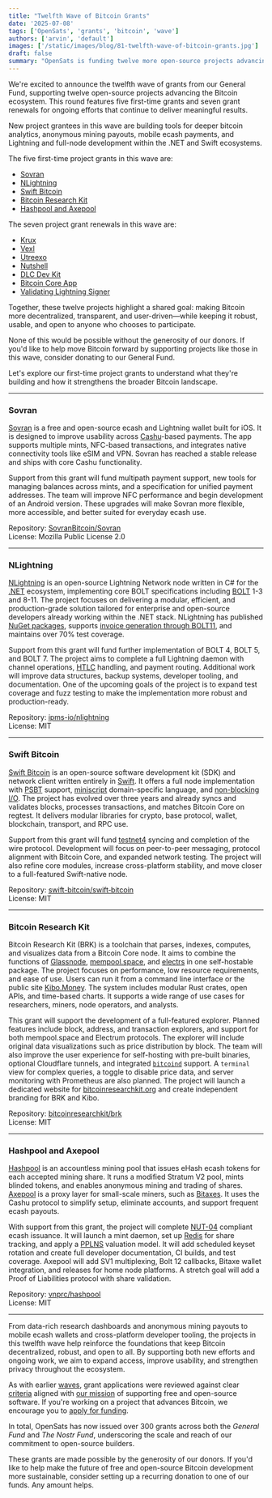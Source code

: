 ```yaml
---
title: "Twelfth Wave of Bitcoin Grants"
date: '2025-07-08'
tags: ['OpenSats', 'grants', 'bitcoin', 'wave']
authors: ['arvin', 'default']
images: ['/static/images/blog/81-twelfth-wave-of-bitcoin-grants.jpg']
draft: false
summary: "OpenSats is funding twelve more open-source projects advancing the Bitcoin ecosystem."
---
```


We're excited to announce the twelfth wave of grants from our General Fund,
supporting twelve open-source projects advancing the Bitcoin ecosystem. This
round features five first-time grants and seven grant renewals for ongoing
efforts that continue to deliver meaningful results.

New project grantees in this wave are building tools for deeper bitcoin
analytics, anonymous mining payouts, mobile ecash payments, and Lightning and
full-node development within the .NET and Swift ecosystems.

The five first-time project grants in this wave are:

- [Sovran](#sovran)
- [NLightning](#nlightning)
- [Swift Bitcoin](#swift-bitcoin)
- [Bitcoin Research Kit](#bitcoin-research-kit)
- [Hashpool and Axepool](#hashpool-and-axepool)

The seven project grant renewals in this wave are:

- [Krux](/blog/bitcoin-grants-july-2024#krux)
- [Vexl](/blog/bitcoin-grants-december-2023#vexl)
- [Utreexo](/blog/bitcoin-grants-july-2024#utreexo)
- [Nutshell](/blog/8th-wave-of-bitcoin-grants#cashu-nutshell)
- [DLC Dev Kit](/blog/bitcoin-grants-september-2024-7th-wave#dlc-dev-kit)
- [Bitcoin Core App](/blog/caring-for-bitcoin-core#bitcoin-core-app)
- [Validating Lightning
  Signer](/blog/bitcoin-grants-july-2024#validating-lightning-signer)

Together, these twelve projects highlight a shared goal: making Bitcoin more
decentralized, transparent, and user-driven—while keeping it robust, usable,
and open to anyone who chooses to participate.

None of this would be possible without the generosity of our donors. If you'd
like to help move Bitcoin forward by supporting projects like those in this
wave, consider donating to our General Fund.

<center>
    <DonateToGeneralFundButton/>
</center>

Let's explore our first-time project grants to understand what they're building
and how it strengthens the broader Bitcoin landscape.

---

### Sovran

[Sovran](https://sovran.money) is a free and open-source ecash and Lightning 
wallet built for iOS. It is designed to improve usability across
[Cashu](https://cashu.space/)-based payments. The app supports multiple mints,
NFC-based transactions, and integrates native connectivity tools like eSIM and
VPN. Sovran has reached a stable release and ships with core Cashu
functionality.

Support from this grant will fund multipath payment support, new tools for
managing balances across mints, and a specification for unified payment
addresses. The team will improve NFC performance and begin development of an
Android version. These upgrades will make Sovran more flexible, more accessible,
and better suited for everyday ecash use.

Repository: [SovranBitcoin/Sovran](https://github.com/SovranBitcoin/Sovran)  
License: Mozilla Public License 2.0

---

### NLightning

[NLightning](https://nlightning.ipms.io/) is an open-source Lightning Network
node written in C# for the [.NET](https://en.wikipedia.org/wiki/.NET) ecosystem,
implementing core BOLT specifications including
[BOLT](https://github.com/lightning/bolts) 1-3 and 8-11. The project focuses on
delivering a modular, efficient, and production-grade solution tailored for
enterprise and open-source developers already working within the .NET stack.
NLightning has published [NuGet packages](https://www.nuget.org/packages),
supports [invoice generation through
BOLT11](https://www.nuget.org/packages/NLightning.Bolt11/0.2.0), and maintains
over 70% test coverage.

Support from this grant will fund further implementation of BOLT 4, BOLT 5, and
BOLT 7. The project aims to complete a full Lightning daemon with channel
operations, [HTLC](https://bitcoinops.org/en/topics/htlc/) handling, and payment
routing. Additional work will improve data structures, backup systems, developer
tooling, and documentation. One of the upcoming goals of the project is to
expand test coverage and fuzz testing to make the implementation more robust and
production-ready.

Repository: [ipms-io/nlightning](https://github.com/ipms-io/nlightning)  
License: MIT

---

### Swift Bitcoin

[Swift Bitcoin](https://swiftbitcoin.org/) is an open-source software
development kit (SDK) and network client written entirely in
[Swift](https://www.swift.org/documentation/). It offers a full node
implementation with [PSBT](https://bitcoinops.org/en/topics/psbt/) support,
[miniscript](https://bitcoinops.org/en/topics/miniscript/) domain-specific
language, and [non-blocking I/O](https://github.com/apple/swift-nio#). The
project has evolved over three years and already syncs and validates blocks,
processes transactions, and matches Bitcoin Core on regtest. It delivers modular
libraries for crypto, base protocol, wallet, blockchain, transport, and RPC use.

Support from this grant will fund
[testnet4](https://bitcoinops.org/en/topics/testnet/) syncing and completion of
the wire protocol. Development will focus on peer-to-peer messaging, protocol
alignment with Bitcoin Core, and expanded network testing. The project will also
refine core modules, increase cross-platform stability, and move closer to a
full-featured Swift-native node.

Repository:
[swift-bitcoin/swift‑bitcoin](https://github.com/swift-bitcoin/swift-bitcoin)  
License: MIT

---

### Bitcoin Research Kit

Bitcoin Research Kit (BRK) is a toolchain that parses, indexes, computes, and
visualizes data from a Bitcoin Core node. It aims to combine the functions of
[Glassnode](https://glassnode.com/), [mempool.space](https://mempool.space/),
and [electrs](https://github.com/romanz/electrs#) in one self-hostable package.
The project focuses on performance, low resource requirements, and ease of use.
Users can run it from a command line interface or the public site
[Kibo.Money](https://kibo.money/). The system includes modular Rust crates, open
APIs, and time-based charts. It supports a wide range of use cases for
researchers, miners, node operators, and analysts.

This grant will support the development of a full-featured explorer. Planned
features include block, address, and transaction explorers, and support for both
mempool.space and Electrum protocols. The explorer will include original data
visualizations such as price distribution by block. The team will also improve
the user experience for self-hosting with pre-built binaries, optional
Cloudflare tunnels, and integrated
[`bitcoind`](https://crates.io/crates/corepc-node) support. A `terminal` view
for complex queries, a toggle to disable price data, and server monitoring with
Prometheus are also planned. The project will launch a dedicated website for
[bitcoinresearchkit.org](http://bitcoinresearchkit.org) and create independent
branding for BRK and Kibo.

Repository: [bitcoinresearchkit/brk](https://github.com/bitcoinresearchkit/brk)  
License: MIT

---

### Hashpool and Axepool

[Hashpool](https://hashpool.dev/) is an accountless mining pool that issues
eHash ecash tokens for each accepted mining share. It runs a modified Stratum V2
pool, mints blinded tokens, and enables anonymous mining and trading of shares.
[Axepool](https://hashpool.dev/dev-logs/dev-log-2025-04-05/#axepool) is a proxy
layer for small-scale miners, such as [Bitaxes](https://bitaxe.org/). It uses 
the Cashu protocol to simplify setup, eliminate accounts, and support frequent 
ecash payouts.

With support from this grant, the project will complete
[NUT-04](https://github.com/cashubtc/nuts/blob/main/04.md) compliant ecash
issuance. It will launch a mint daemon, set up [Redis](https://redis.io/about/)
for share tracking, and apply a
[PPLNS](https://bitcoinops.org/en/topics/pooled-mining/#pay-per-last-n-shares-pplns)
valuation model. It will add scheduled keyset rotation and create full developer
documentation, CI builds, and test coverage. Axepool will add SV1 multiplexing,
Bolt 12 callbacks, Bitaxe wallet integration, and releases for home node
platforms. A stretch goal will add a Proof of Liabilities protocol with share
validation.

Repository: [vnprc/hashpool](https://github.com/vnprc/hashpool)  
License: MIT

---

From data-rich research dashboards and anonymous mining payouts to mobile ecash
wallets and cross-platform developer tooling, the projects in this twelfth wave
help reinforce the foundations that keep Bitcoin decentralized, robust, and open
to all. By supporting both new efforts and ongoing work, we aim to expand
access, improve usability, and strengthen privacy throughout the ecosystem.

As with earlier [waves](/tags/wave), grant applications were reviewed against
clear [criteria](/apply#criteria) aligned with [our mission](/mission) of
supporting free and open-source software. If you're working on a project that
advances Bitcoin, we encourage you to [apply for funding](/apply).

In total, OpenSats has now issued over 300 grants across both the _General Fund_
and _The Nostr Fund_, underscoring the scale and reach of our commitment to
open-source builders.

These grants are made possible by the generosity of our donors. If you'd like to
help make the future of free and open-source Bitcoin development more
sustainable, consider setting up a recurring donation to one of our funds. Any
amount helps.

<center>
    <DonateRecurringButton/>
</center>
